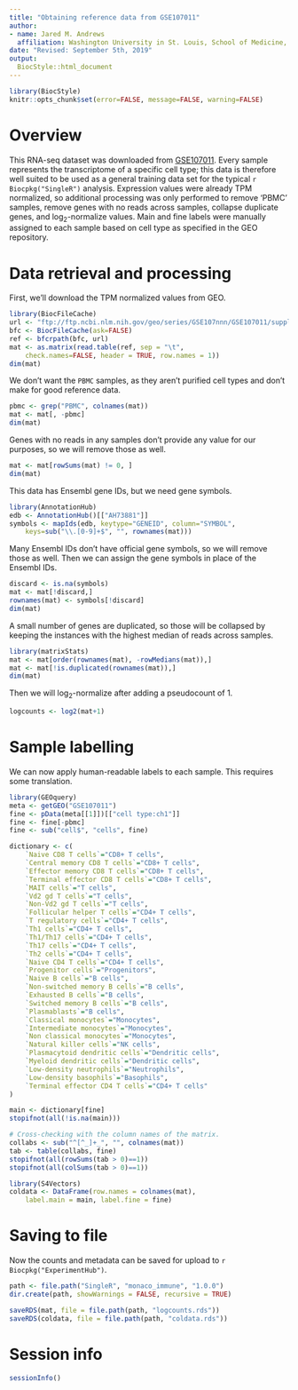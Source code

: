 ```yaml
---
title: "Obtaining reference data from GSE107011"
author: 
- name: Jared M. Andrews
  affiliation: Washington University in St. Louis, School of Medicine, St. Louis, MO, USA
date: "Revised: September 5th, 2019"
output: 
  BiocStyle::html_document
---
```


```r
library(BiocStyle)
knitr::opts_chunk$set(error=FALSE, message=FALSE, warning=FALSE)
```

# Overview

This RNA-seq dataset was downloaded from [GSE107011](https://www.ncbi.nlm.nih.gov/geo/query/acc.cgi?acc=GSE107011).
Every sample represents the transcriptome of a specific cell type; this data is therefore well suited to be used as a general training data set for the typical `r Biocpkg("SingleR")` analysis.
Expression values were already TPM normalized, so additional processing was only performed to remove 'PBMC' samples, remove genes with no reads across samples, collapse duplicate genes, and log~2~-normalize values.
Main and fine labels were manually assigned to each sample based on cell type as specified in the GEO repository.

# Data retrieval and processing

First, we'll download the TPM normalized values from GEO.

```r
library(BiocFileCache)
url <- "ftp://ftp.ncbi.nlm.nih.gov/geo/series/GSE107nnn/GSE107011/suppl/GSE107011_Processed_data_TPM.txt.gz"
bfc <- BiocFileCache(ask=FALSE)
ref <- bfcrpath(bfc, url)
mat <- as.matrix(read.table(ref, sep = "\t", 
    check.names=FALSE, header = TRUE, row.names = 1))
dim(mat)
```

We don't want the `PBMC` samples, as they aren't purified cell types and don't make for good reference data.

```r
pbmc <- grep("PBMC", colnames(mat))
mat <- mat[, -pbmc]
dim(mat)
```

Genes with no reads in any samples don't provide any value for our purposes, so we will remove those as well.

```r
mat <- mat[rowSums(mat) != 0, ]
dim(mat)
```

This data has Ensembl gene IDs, but we need gene symbols.

```r
library(AnnotationHub)
edb <- AnnotationHub()[["AH73881"]]
symbols <- mapIds(edb, keytype="GENEID", column="SYMBOL",
    keys=sub("\\.[0-9]+$", "", rownames(mat)))
```

Many Ensembl IDs don't have official gene symbols, so we will remove those as well.
Then we can assign the gene symbols in place of the Ensembl IDs.

```r
discard <- is.na(symbols)
mat <- mat[!discard,]
rownames(mat) <- symbols[!discard]
dim(mat)
```

A small number of genes are duplicated, so those will be collapsed by keeping the instances with the highest median of reads across samples.

```r
library(matrixStats)
mat <- mat[order(rownames(mat), -rowMedians(mat)),]
mat <- mat[!is.duplicated(rownames(mat)),]
dim(mat)
```

Then we will log~2~-normalize after adding a pseudocount of 1.

```r
logcounts <- log2(mat+1)
```

# Sample labelling

We can now apply human-readable labels to each sample.
This requires some translation.

```r
library(GEOquery)
meta <- getGEO("GSE107011")
fine <- pData(meta[[1]])[["cell type:ch1"]]
fine <- fine[-pbmc]
fine <- sub("cell$", "cells", fine)

dictionary <- c(
	`Naive CD8 T cells`="CD8+ T cells",
	`Central memory CD8 T cells`="CD8+ T cells",
	`Effector memory CD8 T cells`="CD8+ T cells",
	`Terminal effector CD8 T cells`="CD8+ T cells",
	`MAIT cells`="T cells",
	`Vd2 gd T cells`="T cells",
	`Non-Vd2 gd T cells`="T cells",
	`Follicular helper T cells`="CD4+ T cells",
	`T regulatory cells`="CD4+ T cells",
	`Th1 cells`="CD4+ T cells",
	`Th1/Th17 cells`="CD4+ T cells",
	`Th17 cells`="CD4+ T cells",
	`Th2 cells`="CD4+ T cells",
	`Naive CD4 T cells`="CD4+ T cells",
	`Progenitor cells`="Progenitors",
	`Naive B cells`="B cells",
	`Non-switched memory B cells`="B cells",
	`Exhausted B cells`="B cells",
	`Switched memory B cells`="B cells",
	`Plasmablasts`="B cells",
	`Classical monocytes`="Monocytes",
	`Intermediate monocytes`="Monocytes",
	`Non classical monocytes`="Monocytes",
	`Natural killer cells`="NK cells",
	`Plasmacytoid dendritic cells`="Dendritic cells",
	`Myeloid dendritic cells`="Dendritic cells",
	`Low-density neutrophils`="Neutrophils",
	`Low-density basophils`="Basophils",
	`Terminal effector CD4 T cells`="CD4+ T cells"
)

main <- dictionary[fine]
stopifnot(all(!is.na(main)))

# Cross-checking with the column names of the matrix.
collabs <- sub("^[^_]+_", "", colnames(mat))
tab <- table(collabs, fine)
stopifnot(all(rowSums(tab > 0)==1))
stopifnot(all(colSums(tab > 0)==1))

library(S4Vectors)
coldata <- DataFrame(row.names = colnames(mat),
    label.main = main, label.fine = fine)
```

# Saving to file

Now the counts and metadata can be saved for upload to `r Biocpkg("ExperimentHub")`.

```r
path <- file.path("SingleR", "monaco_immune", "1.0.0")
dir.create(path, showWarnings = FALSE, recursive = TRUE)

saveRDS(mat, file = file.path(path, "logcounts.rds"))
saveRDS(coldata, file = file.path(path, "coldata.rds"))
```

# Session info

```r
sessionInfo()
```
